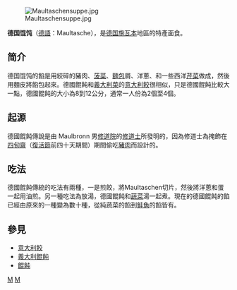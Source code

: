 {{unreferenced|time=2015-07-29T23:55:12+00:00}}
[[File:Maultaschensuppe.jpg|thumb]]

'''德国馄饨'''（[[德語|德語]]：Maultasche），是[[德国|德国]][[施瓦本|施瓦本]]地區的特產面食。

==简介==
德国馄饨的餡是用絞碎的豬肉、[[菠菜|菠菜]]、[[麵包|麵包]]屑、洋蔥、和一些西洋[[芹菜|芹菜]]做成，然後用麵皮將餡包起來。德國餛飩和[[義大利菜|義大利菜]]的[[意大利餃|意大利餃]]很相似，只是德國餛飩比較大一點，德國餛飩的大小為8到12公分，通常一人份為2個至4個。

==起源==
德國餛飩傳說是由 Maulbronn 男[[修道院|修道院]]的[[修道士|修道士]]所發明的，因為修道士為掩飾在[[四旬齋|四旬齋]]（[[復活節|復活節]]前四十天期間）期間偷吃[[豬肉|豬肉]]而設計的。

==吃法==
德國餛飩傳統的吃法有兩種，一是煎餃，將Maultaschen切片，然後將洋蔥和蛋一起用油煎。另一種吃法為放湯，德國餛飩和[[蔬菜|蔬菜]]湯一起煮。現在的德國餛飩的餡已經由原來的一種變為數十種，從純蔬菜的餡到[[鮭魚|鮭魚]]的餡皆有。

==參見==
*[[意大利餃|意大利餃]]
*[[義大利餛飩|義大利餛飩]]
*[[餛飩|餛飩]]
[[Category:餛飩|M]]
[[Category:德國食品|M]]